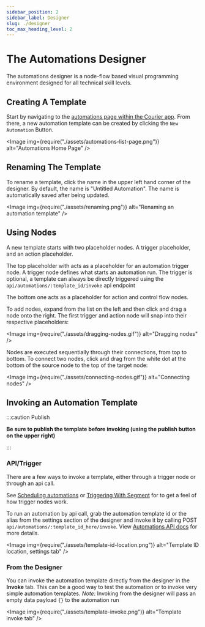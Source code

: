 ```yaml
---
sidebar_position: 2
sidebar_label: Designer
slug: ./designer
toc_max_heading_level: 2
---
```



# The Automations Designer

The automations designer is a node-flow based visual programming environment designed for all
technical skill levels.

## Creating A Template

Start by navigating to the [automations page within the Courier
app](https://app.courier.com/automations). From there, a new automation template can be created by
clicking the `New Automation` Button.

<Image img={require("./assets/automations-list-page.png")} alt="Automations Home Page" />

## Renaming The Template

To rename a template, click the name in the upper left hand corner of the designer. By default, the
name is "Untitled Automation". The name is automatically saved after being updated.

<Image img={require("./assets/renaming.png")} alt="Renaming an automation template" />

## Using Nodes

A new template starts with two placeholder nodes. A trigger placeholder, and an action placeholder.

The top placeholder with acts as a placeholder for an automation trigger node. A trigger node
defines what starts an automation run. The trigger is optional, a template can always be directly
triggered using the `api/automations/:template_id/invoke` api endpoint

The bottom one acts as a placeholder for action and control flow nodes.

To add nodes, expand from the list on the left and then click and drag a node onto the right. The
first trigger and action node will snap into their respective placeholders:

<Image img={require("./assets/dragging-nodes.gif")} alt="Dragging nodes" />

Nodes are executed sequentially through their connections, from top to bottom. To connect two
nodes, click and drag from the white dot at the bottom of the source node to the top of the
target node:

<Image img={require("./assets/connecting-nodes.gif")} alt="Connecting nodes" />


## Invoking an Automation Template

:::caution Publish

**Be sure to publish the template before invoking (using the publish button on the upper right)**

:::

### API/Trigger

There are a few ways to invoke a template, either through a trigger node or through an api call.

See [Scheduling automations](./scheduling.mdx) or [Triggering With Segment](./segment.mdx) for to get
a feel of how trigger nodes work.

To run an automation by api call, grab the automation template id or the alias from the settings section of
the designer and invoke it by calling POST `api/automations/:template_id_here/invoke`. View
[Automations API docs](https://www.courier.com/docs/reference/automation/invoke-template/) for
more details.

<Image
  img={require("./assets/template-id-location.png")}
  alt="Template ID location, settings tab"
/>

### From the Designer

You can invoke the automation template directly from the designer in the **Invoke** tab. This can be a good way to test the automation or to invoke very simple automation templates.
_Note:_ Invoking from the designer will pass an empty data payload `{}` to the automation run

<Image img={require("./assets/template-invoke.png")} alt="Template invoke tab" />
